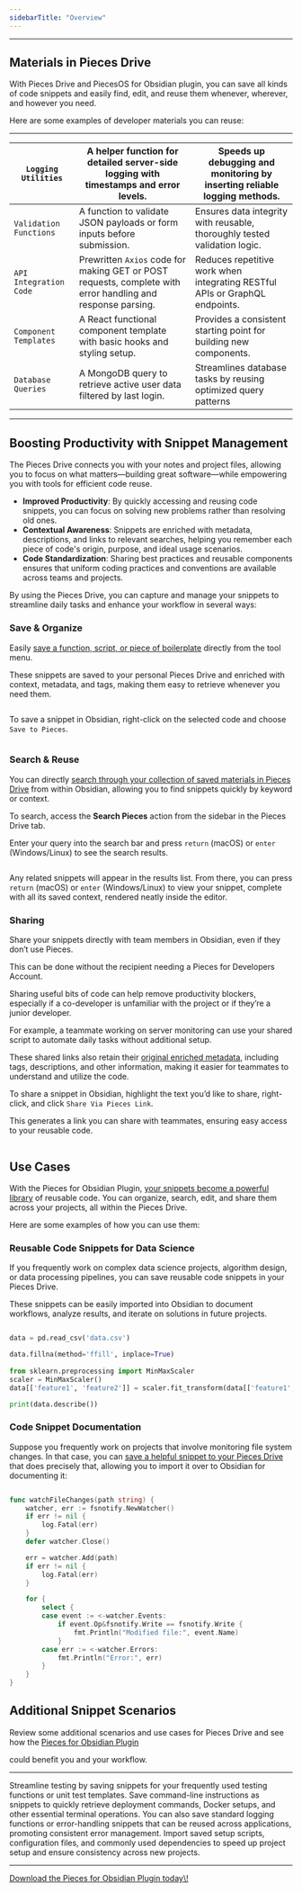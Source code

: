 ```yaml
---
sidebarTitle: "Overview"
---
```


---

## Materials in Pieces Drive

With Pieces Drive and PiecesOS for Obsidian plugin, you can save all kinds of code snippets and easily find, edit, and reuse them whenever, wherever, and however you need.

Here are some examples of developer materials you can reuse:

---

| `Logging Utilities`    | A helper function for detailed server-side logging with timestamps and error levels.                        | Speeds up debugging and monitoring by inserting reliable logging methods.   |
| ---------------------- | ----------------------------------------------------------------------------------------------------------- | --------------------------------------------------------------------------- |
| `Validation Functions` | A function to validate JSON payloads or form inputs before submission.                                      | Ensures data integrity with reusable, thoroughly tested validation logic.   |
| `API Integration Code` | Prewritten `Axios` code for making GET or POST requests, complete with error handling and response parsing. | Reduces repetitive work when integrating RESTful APIs or GraphQL endpoints. |
| `Component Templates`  | A React functional component template with basic hooks and styling setup.                                   | Provides a consistent starting point for building new components.           |
| `Database Queries`     | A MongoDB query to retrieve active user data filtered by last login.                                        | Streamlines database tasks by reusing optimized query patterns              |

---

## Boosting Productivity with Snippet Management

The Pieces Drive connects you with your notes and project files, allowing you to focus on what matters—building great software—while empowering you with tools for efficient code reuse.

- **Improved Productivity**: By quickly accessing and reusing code snippets, you can focus on solving new problems rather than resolving old ones.
- **Contextual Awareness**: Snippets are enriched with metadata, descriptions, and links to relevant searches, helping you remember each piece of code's origin, purpose, and ideal usage scenarios.
- **Code Standardization**: Sharing best practices and reusable components ensures that uniform coding practices and conventions are available across teams and projects.

By using the Pieces Drive, you can capture and manage your snippets to streamline daily tasks and enhance your workflow in several ways:

### Save & Organize

Easily [save a function, script, or piece of boilerplate](https://docs.pieces.app/products/obsidian/drive/save-snippets) directly from the tool menu.

These snippets are saved to your personal Pieces Drive and enriched with context, metadata, and tags, making them easy to retrieve whenever you need them.

<img
  className="mx-auto"
/>

To save a snippet in Obsidian, right-click on the selected code and choose `Save to Pieces`.

<img
  className="mx-auto"
/>

### Search & Reuse

You can directly [search through your collection of saved materials in Pieces Drive](https://docs.pieces.app/products/obsidian/drive/search-reuse) from within Obsidian, allowing you to find snippets quickly by keyword or context.

To search, access the **Search Pieces** action from the sidebar in the Pieces Drive tab.

Enter your query into the search bar and press `return` (macOS) or `enter` (Windows/Linux) to see the search results.

<img
  className="mx-auto"
/>

Any related snippets will appear in the results list. From there, you can press `return` (macOS) or `enter` (Windows/Linux) to view your snippet, complete with all its saved context, rendered neatly inside the editor.

### Sharing

Share your snippets directly with team members in Obsidian, even if they don’t use Pieces.

<tip>
  This can be done without the recipient needing a Pieces for Developers Account.
</tip>

Sharing useful bits of code can help remove productivity blockers, especially if a co-developer is unfamiliar with the project or if they’re a junior developer.

For example, a teammate working on server monitoring can use your shared script to automate daily tasks without additional setup.

These shared links also retain their [original enriched metadata](https://docs.pieces.app/products/obsidian/drive/save-snippets#whats-stored-when-you-save-a-snippet), including tags, descriptions, and other information, making it easier for teammates to understand and utilize the code.

To share a snippet in Obsidian, highlight the text you’d like to share, right-click, and click `Share Via Pieces Link`.

This generates a link you can share with teammates, ensuring easy access to your reusable code.

<img
  className="mx-auto"
/>

## Use Cases

With the Pieces for Obsidian Plugin, [your snippets become a powerful library](https://docs.pieces.app/products/obsidian/drive/edit-update#how-to-edit-snippets) of reusable code. You can organize, search, edit, and share them across your projects, all within the Pieces Drive.

Here are some examples of how you can use them:

### Reusable Code Snippets for Data Science

If you frequently work on complex data science projects, algorithm design, or data processing pipelines, you can save reusable code snippets in your Pieces Drive.

These snippets can be easily imported into Obsidian to document workflows, analyze results, and iterate on solutions in future projects.

```python

data = pd.read_csv('data.csv')  

data.fillna(method='ffill', inplace=True)  
 
from sklearn.preprocessing import MinMaxScaler  
scaler = MinMaxScaler()  
data[['feature1', 'feature2']] = scaler.fit_transform(data[['feature1', 'feature2']])  

print(data.describe())  
```

### Code Snippet Documentation

Suppose you frequently work on projects that involve monitoring file system changes. In that case, you can [save a helpful snippet to your Pieces Drive](https://docs.pieces.app/products/obsidian/drive/save-snippets) that does precisely that, allowing you to import it over to Obsidian for documenting it:

```go

func watchFileChanges(path string) {
	watcher, err := fsnotify.NewWatcher()
	if err != nil {
		log.Fatal(err)
	}
	defer watcher.Close()

	err = watcher.Add(path)
	if err != nil {
		log.Fatal(err)
	}

	for {
		select {
		case event := <-watcher.Events:
			if event.Op&fsnotify.Write == fsnotify.Write {
				fmt.Println("Modified file:", event.Name)
			}
		case err := <-watcher.Errors:
			fmt.Println("Error:", err)
		}
	}
}
```

## Additional Snippet Scenarios

Review some additional scenarios and use cases for Pieces Drive and see how the <a target="_blank" href="https://obsidian.md/plugins?id=pieces-for-developers">
Pieces for Obsidian Plugin</a>

 could benefit you and your workflow.

---

<AccordionGroup>
  <Accordion title="Testing Framework Templates">
    Streamline testing by saving snippets for your frequently used testing functions or unit test templates.
  </Accordion>
  <Accordion title="Command-Line Utilities">
    Save command-line instructions as snippets to quickly retrieve deployment commands, Docker setups, and other essential terminal operations.
  </Accordion>
  <Accordion title="Error Handling & Logging">
    You can also save standard logging functions or error-handling snippets that can be reused across applications, promoting consistent error management.
  </Accordion>
  <Accordion title="Quickly Create New Projects">
    Import saved setup scripts, configuration files, and commonly used dependencies to speed up project setup and ensure consistency across new projects.
  </Accordion>
</AccordionGroup>

---

<a target="_blank" href="https://obsidian.md/plugins?id=pieces-for-developers">
Download the Pieces for Obsidian Plugin today\!</a>